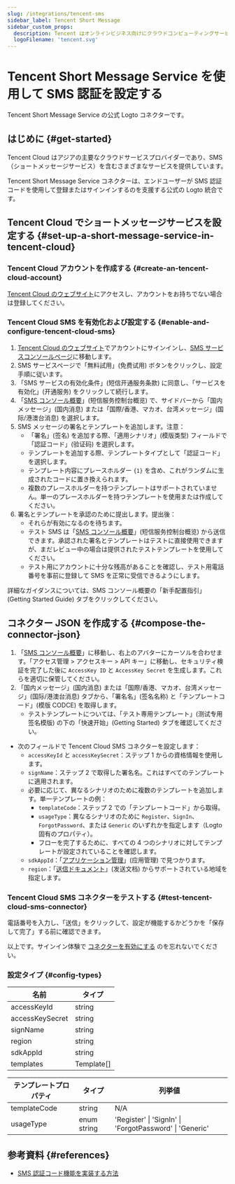 ```yaml
---
slug: /integrations/tencent-sms
sidebar_label: Tencent Short Message
sidebar_custom_props:
  description: Tencent はオンラインビジネス向けにクラウドコンピューティングサービスを提供しています。
  logoFilename: 'tencent.svg'
---
```



# Tencent Short Message Service を使用して SMS 認証を設定する

Tencent Short Message Service の公式 Logto コネクターです。

<GuideTip />

## はじめに \{#get-started}

Tencent Cloud はアジアの主要なクラウドサービスプロバイダーであり、SMS（ショートメッセージサービス）を含むさまざまなサービスを提供しています。

Tencent Short Message Service コネクターは、エンドユーザーが SMS 認証コードを使用して登録またはサインインするのを支援する公式の Logto 統合です。

## Tencent Cloud でショートメッセージサービスを設定する \{#set-up-a-short-message-service-in-tencent-cloud}

### Tencent Cloud アカウントを作成する \{#create-an-tencent-cloud-account}

[Tencent Cloud のウェブサイト](https://cloud.tencent.com/)にアクセスし、アカウントをお持ちでない場合は登録してください。

### Tencent Cloud SMS を有効化および設定する \{#enable-and-configure-tencent-cloud-sms}

1. [Tencent Cloud のウェブサイト](https://cloud.tencent.com/)でアカウントにサインインし、[SMS サービスコンソールページ](https://cloud.tencent.com/product/sms)に移動します。
2. SMS サービスページで「無料試用」(免费试用) ボタンをクリックし、設定手順に従います。
3. 「SMS サービスの有効化条件」(短信开通服务条款) に同意し、「サービスを有効化」(开通服务) をクリックして続行します。
4. 「[SMS コンソール概要](https://console.cloud.tencent.com/smsv2)」(短信服务控制台概览) で、サイドバーから「国内メッセージ」(国内消息) または「国際/香港、マカオ、台湾メッセージ」(国际/港澳台消息) を選択します。
5. SMS メッセージの署名とテンプレートを追加します。注意：
   - 「署名」(签名) を追加する際、「適用シナリオ」(模版类型) フィールドで「認証コード」(验证码) を選択します。
   - テンプレートを追加する際、テンプレートタイプとして「認証コード」を選択します。
   - テンプレート内容にプレースホルダー `{1}` を含め、これがランダムに生成されたコードに置き換えられます。
   - 複数のプレースホルダーを持つテンプレートはサポートされていません。単一のプレースホルダーを持つテンプレートを使用または作成してください。
6. 署名とテンプレートを承認のために提出します。提出後：
   - それらが有効になるのを待ちます。
   - テスト SMS は「[SMS コンソール概要](https://console.cloud.tencent.com/smsv2)」(短信服务控制台概览) から送信できます。承認された署名とテンプレートはテストに直接使用できますが、まだレビュー中の場合は提供されたテストテンプレートを使用してください。
   - テスト用にアカウントに十分な残高があることを確認し、テスト用電話番号を事前に登録して SMS を正常に受信できるようにします。

詳細なガイダンスについては、SMS コンソール概要の「新手配置指引」(Getting Started Guide) タブをクリックしてください。

## コネクター JSON を作成する \{#compose-the-connector-json}

1. 「[SMS コンソール概要](https://console.cloud.tencent.com/smsv2)」に移動し、右上のアバターにカーソルを合わせます。「アクセス管理 > アクセスキー > API キー」に移動し、セキュリティ検証を完了した後に `AccessKey ID` と `AccessKey Secret` を生成します。これらを適切に保管してください。
2. 「国内メッセージ」(国内消息) または「国際/香港、マカオ、台湾メッセージ」(国际/港澳台消息) タブから、「署名名」(签名名称) と「テンプレートコード」(模版 CODCE) を取得します。
   - テストテンプレートについては、「テスト専用テンプレート」(测试专用签名模版) の下の「快速开始」(Getting Started) タブを確認してください。

- 次のフィールドで Tencent Cloud SMS コネクターを設定します：
  - `accessKeyId` と `accessKeySecret`：ステップ 1 からの資格情報を使用します。
  - `signName`：ステップ 2 で取得した署名名。これはすべてのテンプレートに適用されます。
  - 必要に応じて、異なるシナリオのために複数のテンプレートを追加します。単一テンプレートの例：
    - `templateCode`：ステップ 2 での「テンプレートコード」から取得。
    - `usageType`：異なるシナリオのために `Register`、`SignIn`、`ForgotPassword`、または `Generic` のいずれかを指定します（Logto 固有のプロパティ）。
    - フローを完了するために、すべての 4 つのシナリオに対してテンプレートが設定されていることを確認します。
  - `sdkAppId`：「[アプリケーション管理](https://console.cloud.tencent.com/smsv2/app-manage)」(应用管理) で見つかります。
  - `region`：「[送信ドキュメント](https://cloud.tencent.com/document/api/382/52071#.E5.9C.B0.E5.9F.9F.E5.88.97.E8.A1.A8)」(发送文档) からサポートされている地域を指定します。

### Tencent Cloud SMS コネクターをテストする \{#test-tencent-cloud-sms-connector}

電話番号を入力し、「送信」をクリックして、設定が機能するかどうかを「保存して完了」する前に確認できます。

以上です。サインイン体験で [コネクターを有効にする](/connectors/sms-connectors#enable-phone-number-sign-up-or-sign-in) のを忘れないでください。

### 設定タイプ \{#config-types}

| 名前            | タイプ     |
| --------------- | ---------- |
| accessKeyId     | string     |
| accessKeySecret | string     |
| signName        | string     |
| region          | string     |
| sdkAppId        | string     |
| templates       | Template[] |

| テンプレートプロパティ | タイプ      | 列挙値                                                  |
| ---------------------- | ----------- | ------------------------------------------------------- |
| templateCode           | string      | N/A                                                     |
| usageType              | enum string | 'Register' \| 'SignIn' \| 'ForgotPassword' \| 'Generic' |

## 参考資料 \{#references}

- [SMS 認証コード機能を実装する方法](https://cloud.tencent.com/document/product/382/43070)
